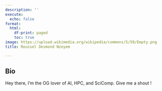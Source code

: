 ```yaml
---
description: ''
execute:
  echo: false
format:
  html:
    df-print: paged
    toc: true
image: https://upload.wikimedia.org/wikipedia/commons/5/59/Empty.png
title: Roussel Desmond Nzoyem

---
```

## Bio 
Hey there, I'm the OG lover of AI, HPC, and SciComp. Give me a shout !
